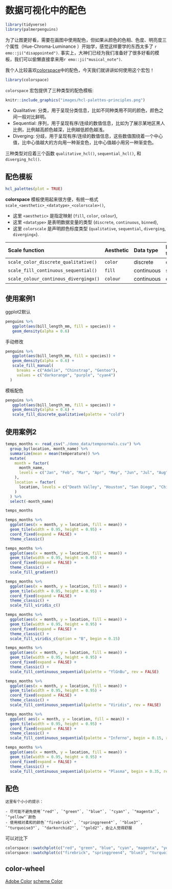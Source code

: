 # 数据可视化中的配色 {#ggplot2-colors}


```r
library(tidyverse)
library(palmerpenguins)
```


为了让图更好看，需要在画图中使用配色，但如果从颜色的色相、色度、明亮度三个属性（Hue-Chroma-Luminance ）开始学，感觉这样要学的东西太多了 `r emo::ji("disappointed")`. 事实上，大神们已经为我们准备好了很多好看的模板，我们可以偷懒直接拿来用`r emo::ji("musical_note")`.


我个人比较喜欢[colorspace](http://colorspace.r-forge.r-project.org/articles/color_spaces.html)中的配色，今天我们就讲讲如何使用这个宏包！

```r
library(colorspace)    
```



`colorspace` 宏包提供了三种类型的配色模板:

```r
knitr::include_graphics("images/hcl-palettes-principles.png")
```

- Qualitative: 分类，用于呈现分类信息，比如不同种类用不同的颜色，颜色之间一般对比鲜明。
- Sequential: 序列，用于呈现有序/连续的数值信息，比如为了展示某地区黑人比例，比例越高颜色越深，比例越低颜色越浅。
- Diverging: 分歧，用于呈现有序/连续的数值信息，这些数值围绕着一个中心值，比中心值越大的方向用一种渐变色，比中心值越小用另一种渐变色。

三种类型对应着三个函数 `qualitative_hcl()`, `sequential_hcl()`, 和 `diverging_hcl()`. 



## 配色模板

```r
hcl_palettes(plot = TRUE)
```

**colorspace** 模板使用起来很方便，有统一格式`scale_<aesthetic>_<datatype>_<colorscale>()`, 

- 这里 `<aesthetic>` 是指定映射 (`fill`, `color`, `colour`),
- 这里 `<datatype>` 是表明数据变量的类型 (`discrete`, `continuous`, `binned`), 
- 这里 `colorscale` 是声明颜色标度类型 (`qualitative`, `sequential`, `diverging`, `divergingx`).


|Scale function                       | Aesthetic | Data type  | Palette type |
|:-----------                         | :--------  | :--------- | :------------|
|`scale_color_discrete_qualitative()` | `color`    | discrete   | qualitative |
|`scale_fill_continuous_sequential()` | `fill`     | continuous | sequential |
|`scale_colour_continous_divergingx()` | `colour`   | continuous | diverging |


## 使用案例1

ggplot2默认
```r
penguins %>% 
   ggplot(aes(bill_length_mm, fill = species)) +
   geom_density(alpha = 0.6)
```

手动修改
```r
penguins %>% 
   ggplot(aes(bill_length_mm, fill = species)) +
   geom_density(alpha = 0.6) +
   scale_fill_manual(
     breaks = c("Adelie", "Chinstrap", "Gentoo"), 
     values = c("darkorange", "purple", "cyan4")
  )
```


模板配色
```r
penguins %>% 
   ggplot(aes(bill_length_mm, fill = species)) +
   geom_density(alpha = 0.6) +
   scale_fill_discrete_qualitative(palette = "cold")
```


## 使用案例2


```r
temps_months <- read_csv("./demo_data/tempnormals.csv") %>%
  group_by(location, month_name) %>%
  summarize(mean = mean(temperature)) %>%
  mutate(
    month = factor(
      month_name,
      levels = c("Jan", "Feb", "Mar", "Apr", "May", "Jun", "Jul", "Aug", "Sep", "Oct", "Nov", "Dec")
    ),
    location = factor(
      location, levels = c("Death Valley", "Houston", "San Diego", "Chicago")
    )
  ) %>%
  select(-month_name)

temps_months
```





```r
temps_months %>% 
  ggplot(aes(x = month, y = location, fill = mean)) +
  geom_tile(width = 0.95, height = 0.95) +
  coord_fixed(expand = FALSE) +
  theme_classic()
```


```r
temps_months %>% 
  ggplot(aes(x = month, y = location, fill = mean)) +
  geom_tile(width = 0.95, height = 0.95) +
  coord_fixed(expand = FALSE) +
  theme_classic() +
  scale_fill_gradient()
```


```r
temps_months %>% 
  ggplot(aes(x = month, y = location, fill = mean)) +
  geom_tile(width = 0.95, height = 0.95) +
  coord_fixed(expand = FALSE) +
  theme_classic() +
  scale_fill_viridis_c()
```


```r
temps_months %>% 
  ggplot(aes(x = month, y = location, fill = mean)) +
  geom_tile(width = 0.95, height = 0.95) +
  coord_fixed(expand = FALSE) +
  theme_classic() +
  scale_fill_viridis_c(option = "B", begin = 0.15)
```


```r
temps_months %>% 
  ggplot(aes(x = month, y = location, fill = mean)) +
  geom_tile(width = 0.95, height = 0.95) +
  coord_fixed(expand = FALSE) +
  theme_classic() +
  scale_fill_continuous_sequential(palette = "YlGnBu", rev = FALSE)
```


```r
temps_months %>% 
  ggplot(aes(x = month, y = location, fill = mean)) +
  geom_tile(width = 0.95, height = 0.95) +
  coord_fixed(expand = FALSE) +
  theme_classic() +
  scale_fill_continuous_sequential(palette = "Viridis", rev = FALSE)
```


```r
temps_months %>% 
  ggplot( aes(x = month, y = location, fill = mean)) +
  geom_tile(width = 0.95, height = 0.95) +
  coord_fixed(expand = FALSE) +
  theme_classic() +
  scale_fill_continuous_sequential(palette = "Inferno", begin = 0.15, rev = FALSE)
```


```r
temps_months %>% 
  ggplot(aes(x = month, y = location, fill = mean)) +
  geom_tile(width = 0.95, height = 0.95) +
  coord_fixed(expand = FALSE) +
  theme_classic() +
  scale_fill_continuous_sequential(palette = "Plasma", begin = 0.35, rev = FALSE)
```

## 配色

```block
这里有个小小的提示：

- 尽可能不避免使用`"red"`, `"green"`, `"blue"`, `"cyan"`, `"magenta"`, `"yellow"`颜色
- 使用相对柔和的颜色`"firebrick"`, `"springgreen4"`, `"blue3"`, `"turquoise3"`, `"darkorchid2"`, `"gold2"`，会让人觉得舒服

```


可以对比下
```r
colorspace::swatchplot(c("red", "green", "blue", "cyan", "magenta", "yellow"))
colorspace::swatchplot(c("firebrick", "springgreen4", "blue3", "turquoise3", "darkorchid2", "gold2"))
```


## color-wheel

[Adobe Color](https://color.adobe.com/zh/create/color-wheel)
[scheme Color](https://schemecolor.com)
